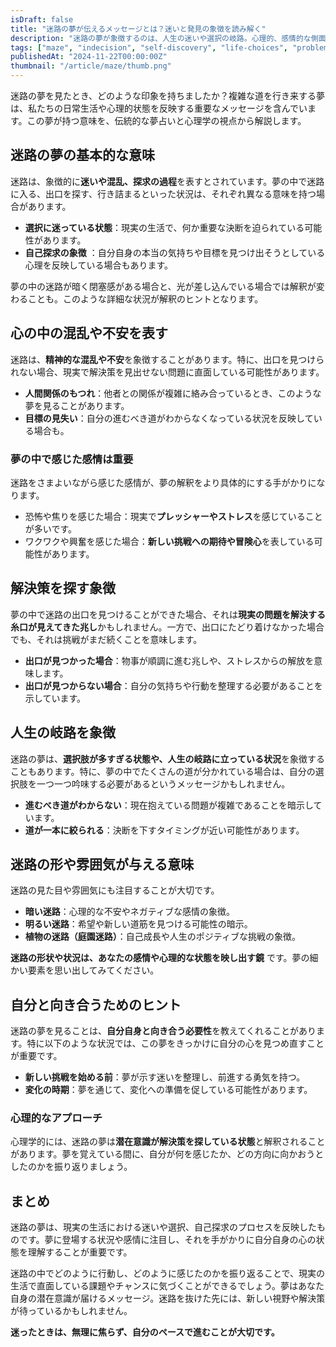 ```yaml
---
isDraft: false
title: "迷路の夢が伝えるメッセージとは？迷いと発見の象徴を読み解く"
description: "迷路の夢が象徴するのは、人生の迷いや選択の岐路。心理的、感情的な側面からその意味を紐解き、自分自身の内面と向き合うヒントを提供します。"
tags: ["maze", "indecision", "self-discovery", "life-choices", "problem-solving"]
publishedAt: "2024-11-22T00:00:00Z"
thumbnail: "/article/maze/thumb.png"
---
```


迷路の夢を見たとき、どのような印象を持ちましたか？複雑な道を行き来する夢は、私たちの日常生活や心理的状態を反映する重要なメッセージを含んでいます。この夢が持つ意味を、伝統的な夢占いと心理学の視点から解説します。

<TableOfContents />

## 迷路の夢の基本的な意味

迷路は、象徴的に<strong>迷いや混乱、探求の過程</strong>を表すとされています。夢の中で迷路に入る、出口を探す、行き詰まるといった状況は、それぞれ異なる意味を持つ場合があります。

- <strong>選択に迷っている状態</strong>：現実の生活で、何か重要な決断を迫られている可能性があります。
- <strong>自己探求の象徴</strong>
  ：自分自身の本当の気持ちや目標を見つけ出そうとしている心理を反映している場合もあります。

夢の中の迷路が暗く閉塞感がある場合と、光が差し込んでいる場合では解釈が変わることも。このような詳細な状況が解釈のヒントとなります。

## 心の中の混乱や不安を表す

迷路は、<strong>精神的な混乱や不安</strong>を象徴することがあります。特に、出口を見つけられない場合、現実で解決策を見出せない問題に直面している可能性があります。

- <strong>人間関係のもつれ</strong>：他者との関係が複雑に絡み合っているとき、このような夢を見ることがあります。
- <strong>目標の見失い</strong>：自分の進むべき道がわからなくなっている状況を反映している場合も。

### 夢の中で感じた感情は重要

迷路をさまよいながら感じた感情が、夢の解釈をより具体的にする手がかりになります。

- 恐怖や焦りを感じた場合：現実で<strong>プレッシャーやストレス</strong>を感じていることが多いです。
- ワクワクや興奮を感じた場合：<strong>新しい挑戦への期待や冒険心</strong>を表している可能性があります。

## 解決策を探す象徴

夢の中で迷路の出口を見つけることができた場合、それは<strong>現実の問題を解決する糸口が見えてきた兆し</strong>かもしれません。一方で、出口にたどり着けなかった場合でも、それは挑戦がまだ続くことを意味します。

- <strong>出口が見つかった場合</strong>：物事が順調に進む兆しや、ストレスからの解放を意味します。
- <strong>出口が見つからない場合</strong>：自分の気持ちや行動を整理する必要があることを示しています。

## 人生の岐路を象徴

迷路の夢は、<strong>選択肢が多すぎる状態や、人生の岐路に立っている状況</strong>を象徴することもあります。特に、夢の中でたくさんの道が分かれている場合は、自分の選択肢を一つ一つ吟味する必要があるというメッセージかもしれません。

- <strong>進むべき道がわからない</strong>：現在抱えている問題が複雑であることを暗示しています。
- <strong>道が一本に絞られる</strong>：決断を下すタイミングが近い可能性があります。

## 迷路の形や雰囲気が与える意味

迷路の見た目や雰囲気にも注目することが大切です。

- <strong>暗い迷路</strong>：心理的な不安やネガティブな感情の象徴。
- <strong>明るい迷路</strong>：希望や新しい道筋を見つける可能性の暗示。
- <strong>植物の迷路（庭園迷路）</strong>：自己成長や人生のポジティブな挑戦の象徴。

<strong>迷路の形状や状況は、あなたの感情や心理的な状態を映し出す鏡</strong>
です。夢の細かい要素を思い出してみてください。

## 自分と向き合うためのヒント

迷路の夢を見ることは、<strong>自分自身と向き合う必要性</strong>を教えてくれることがあります。特に以下のような状況では、この夢をきっかけに自分の心を見つめ直すことが重要です。

- <strong>新しい挑戦を始める前</strong>：夢が示す迷いを整理し、前進する勇気を持つ。
- <strong>変化の時期</strong>：夢を通じて、変化への準備を促している可能性があります。

### 心理的なアプローチ

心理学的には、迷路の夢は<strong>潜在意識が解決策を探している状態</strong>と解釈されることがあります。夢を覚えている間に、自分が何を感じたか、どの方向に向かおうとしたのかを振り返りましょう。

## まとめ

迷路の夢は、現実の生活における迷いや選択、自己探求のプロセスを反映したものです。夢に登場する状況や感情に注目し、それを手がかりに自分自身の心の状態を理解することが重要です。

迷路の中でどのように行動し、どのように感じたのかを振り返ることで、現実の生活で直面している課題やチャンスに気づくことができるでしょう。夢はあなた自身の潜在意識が届けるメッセージ。迷路を抜けた先には、新しい視野や解決策が待っているかもしれません。

<strong>迷ったときは、無理に焦らず、自分のペースで進むことが大切です。</strong>
